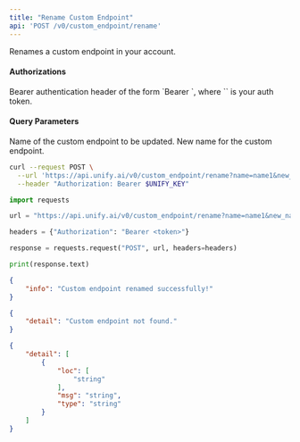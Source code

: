 ```yaml
---
title: "Rename Custom Endpoint"
api: 'POST /v0/custom_endpoint/rename'
---
```

Renames a custom endpoint in your account.

#### Authorizations

<ParamField header="Authorization" type="string" required="true">
  Bearer authentication header of the form `Bearer <token>`, where `<token>` is your auth token.
</ParamField>

#### Query Parameters

<ParamField query="name" type="string" required="true">
Name of the custom endpoint to be updated.
</ParamField>

<ParamField query="new_name" type="string" required="true">
New name for the custom endpoint.
</ParamField>

<RequestExample>

```bash cURL
curl --request POST \
  --url 'https://api.unify.ai/v0/custom_endpoint/rename?name=name1&new_name=name2' \
  --header "Authorization: Bearer $UNIFY_KEY"
```

```python Python
import requests

url = "https://api.unify.ai/v0/custom_endpoint/rename?name=name1&new_name=name2"

headers = {"Authorization": "Bearer <token>"}

response = requests.request("POST", url, headers=headers)

print(response.text)
```

</RequestExample>
<ResponseExample>

```json 200
{
    "info": "Custom endpoint renamed successfully!"
}
```

```json 404
{
    "detail": "Custom endpoint not found."
}
```

```json 422
{
    "detail": [
        {
            "loc": [
                "string"
            ],
            "msg": "string",
            "type": "string"
        }
    ]
}
```

</ResponseExample>
